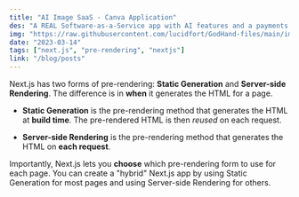 ```yaml
---
title: "AI Image SaaS - Canva Application"
des: "A REAL Software-as-a-Service app with AI features and a payments and credits system using the latest tech stack."
img: "https://raw.githubusercontent.com/lucidfort/GodHand-files/main/images/profile-photo.jpg"
date: "2023-03-14"
tags: ["next.js", "pre-rendering", "nextjs"]
link: "/blog/posts"
---
```


Next.js has two forms of pre-rendering: **Static Generation** and **Server-side Rendering**. The difference is in **when** it generates the HTML for a page.

- **Static Generation** is the pre-rendering method that generates the HTML at **build time**. The pre-rendered HTML is then _reused_ on each request.

- **Server-side Rendering** is the pre-rendering method that generates the HTML on **each request**.

Importantly, Next.js lets you **choose** which pre-rendering form to use for each page. You can create a "hybrid" Next.js app by using Static Generation for most pages and using Server-side Rendering for others.
